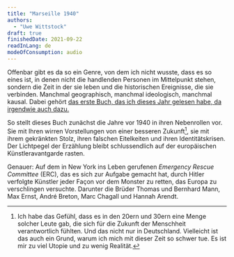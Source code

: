 ```yaml
---
title: "Marseille 1940"
authors:
  - "Uwe Wittstock"
draft: true
finishedDate: 2021-09-22
readInLang: de
modeOfConsumption: audio
---
```

Offenbar gibt es da so ein Genre, von dem ich nicht wusste, dass es so eines ist, in denen nicht die handlenden Personen im Mittelpunkt stehen, sondern die Zeit in der sie leben und die historischen Ereignisse, die sie verbinden. Manchmal geographisch, manchmal ideologisch, manchmal kausal. Dabei gehört [das erste Buch, das ich dieses Jahr gelesen habe, da irgendwie auch dazu.](./cafe-untergang.mdx) 

So stellt dieses Buch zunächst die Jahre vor 1940 in ihren Nebenrollen vor. Sie mit Ihren wirren Vorstellungen von einer besseren Zukunft[^dings], sie mit ihrem gekränkten Stolz, ihren falschen Eitelkeiten und ihren Identitätskrisen. Der Lichtpegel der Erzählung bleibt schlussendlich auf der europäischen Künstleravantgarde rasten.

Genauer: Auf dem in New York ins Leben gerufenen _Emergency Rescue Committee_ (ERC), das es sich zur Aufgabe gemacht hat, durch Hitler verfolgte Künstler jeder Façon vor dem Monster zu retten, das Europa zu verschlingen versuchte. Darunter die Brüder Thomas und Bernhard Mann, Max Ernst, André Breton, Marc Chagall und Hannah Arendt.

[^dings]: Ich habe das Gefühl, dass es in den 20ern und 30ern eine Menge solcher Leute gab, die sich für die Zukunft der Menschheit verantwortlich fühlten. Und das nicht nur in Deutschland. Vielleicht ist das auch ein Grund, warum ich mich mit dieser Zeit so schwer tue. Es ist mir zu viel Utopie und zu wenig Realität.
